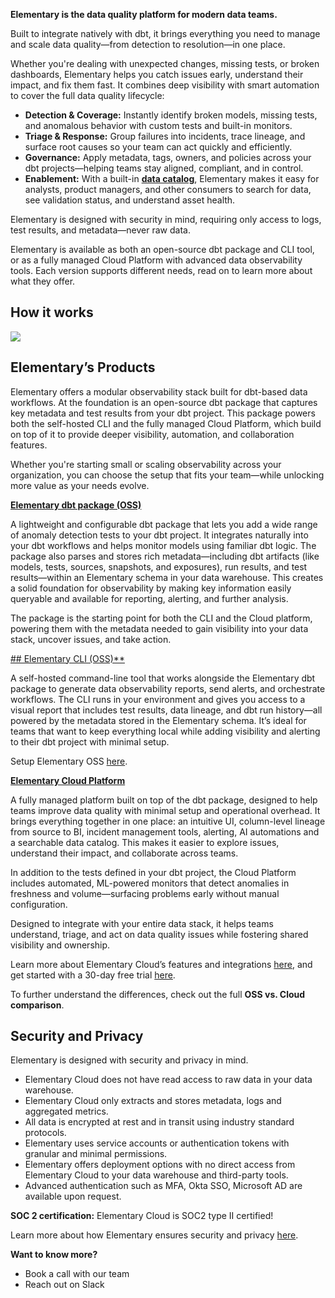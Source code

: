**Elementary is the data quality platform for modern data teams.**

Built to integrate natively with dbt, it brings everything you need to manage and scale data quality—from detection to resolution—in one place.

Whether you're dealing with unexpected changes, missing tests, or broken dashboards, Elementary helps you catch issues early, understand their impact, and fix them fast. It combines deep visibility with smart automation to cover the full data quality lifecycle:

- **Detection & Coverage:** Instantly identify broken models, missing tests, and anomalous behavior with custom tests and built-in monitors.
- **Triage & Response:** Group failures into incidents, trace lineage, and surface root causes so your team can act quickly and efficiently.
- **Governance:** Apply metadata, tags, owners, and policies across your dbt projects—helping teams stay aligned, compliant, and in control.
- **Enablement:** With a built-in [**data catalog**](/cloud/features/collaboration-and-communication/catalog), Elementary makes it easy for analysts, product managers, and other consumers to search for data, see validation status, and understand asset health.

Elementary is designed with security in mind, requiring only access to logs, test results, and metadata—never raw data.

Elementary is available as both an open-source dbt package and CLI tool, or as a fully managed Cloud Platform with advanced data observability tools. Each version supports different needs, read on to learn more about what they offer.

## How it works

<img src="https://res.cloudinary.com/do5hrgokq/image/upload/v1747823535/image_8_jizmvr.png" />

## Elementary’s Products

Elementary offers a modular observability stack built for dbt-based data workflows. At the foundation is an open-source dbt package that captures key metadata and test results from your dbt project. This package powers both the self-hosted CLI and the fully managed Cloud Platform, which build on top of it to provide deeper visibility, automation, and collaboration features.

Whether you're starting small or scaling observability across your organization, you can choose the setup that fits your team—while unlocking more value as your needs evolve.

[**Elementary dbt package (OSS)**](/data-tests/dbt/dbt-package)

A lightweight and configurable dbt package that lets you add a wide range of anomaly detection tests to your dbt project. It integrates naturally into your dbt workflows and helps monitor models using familiar dbt logic. The package also parses and stores rich metadata—including dbt artifacts (like models, tests, sources, snapshots, and exposures), run results, and test results—within an Elementary schema in your data warehouse. This creates a solid foundation for observability by making key information easily queryable and available for reporting, alerting, and further analysis.

The package is the starting point for both the CLI and the Cloud platform, powering them with the metadata needed to gain visibility into your data stack, uncover issues, and take action. 

[## Elementary CLI (OSS)**](/oss/oss-introduction)

A self-hosted command-line tool that works alongside the Elementary dbt package to generate data observability reports, send alerts, and orchestrate workflows. The CLI runs in your environment and gives you access to a visual report that includes test results, data lineage, and dbt run history—all powered by the metadata stored in the Elementary schema. It’s ideal for teams that want to keep everything local while adding visibility and alerting to their dbt project with minimal setup.

Setup Elementary OSS [here](https://docs.elementary-data.com/oss/quickstart/quickstart-cli-package). 

[**Elementary Cloud Platform**](/cloud/introduction)

A fully managed platform built on top of the dbt package, designed to help teams improve data quality with minimal setup and operational overhead. It brings everything together in one place: an intuitive UI, column-level lineage from source to BI, incident management tools, alerting, AI automations and a searchable data catalog. This makes it easier to explore issues, understand their impact, and collaborate across teams.

In addition to the tests defined in your dbt project, the Cloud Platform includes automated, ML-powered monitors that detect anomalies in freshness and volume—surfacing problems early without manual configuration.

Designed to integrate with your entire data stack, it helps teams understand, triage, and act on data quality issues while fostering shared visibility and ownership.

Learn more about Elementary Cloud’s features and integrations [here](https://docs.elementary-data.com/cloud/introduction), and get started with a 30-day free trial [here](https://docs.elementary-data.com/quickstart).

To further understand the differences, check out the full **OSS vs. Cloud comparison**.

## **Security and Privacy**

Elementary is designed with security and privacy in mind.

- Elementary Cloud does not have read access to raw data in your data warehouse.
- Elementary Cloud only extracts and stores metadata, logs and aggregated metrics.
- All data is encrypted at rest and in transit using industry standard protocols.
- Elementary uses service accounts or authentication tokens with granular and minimal permissions.
- Elementary offers deployment options with no direct access from Elementary Cloud to your data warehouse and third-party tools.
- Advanced authentication such as MFA, Okta SSO, Microsoft AD are available upon request.

**SOC 2 certification:** Elementary Cloud is SOC2 type II certified!

Learn more about how Elementary ensures security and privacy [here](https://docs.elementary-data.com/cloud/general/security-and-privacy).

**Want to know more?**

- Book a call with our team
- Reach out on Slack
